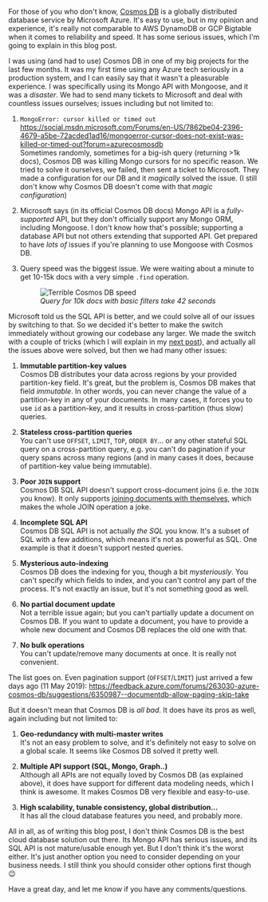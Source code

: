 
<div>

For those of you who don't know, [Cosmos DB](https://docs.microsoft.com/en-us/azure/cosmos-db/introduction) is a globally distributed database service by Microsoft Azure. It's easy to use, but in my opinion and experience, it's really not comparable to AWS DynamoDB or GCP Bigtable when it comes to reliability and speed. It has some serious issues, which I'm going to explain in this blog post.

I was using (and had to use) Cosmos DB in one of my big projects for the last few months. It was my first time using any Azure tech seriously in a production system, and I can easily say that it wasn't a pleasurable experience. I was specifically using its Mongo API with Mongoose, and it was a _disaster_. We had to send many tickets to Microsoft and deal with countless issues ourselves; issues including but not limited to:

1. `MongoError: cursor killed or timed out`  
  https://social.msdn.microsoft.com/Forums/en-US/7862be04-2396-4679-a5be-72acded1ad16/mongoerror-cursor-does-not-exist-was-killed-or-timed-out?forum=azurecosmosdb  
 Sometimes randomly, sometimes for a big-ish query (returning >1k docs), Cosmos DB was killing Mongo cursors for no specific reason. We tried to solve it ourselves, we failed, then sent a ticket to Microsoft. They made a configuration for our DB and it _magically_ solved the issue. (I still don't know why Cosmos DB doesn't come with that _magic configuration_)

2. Microsoft says (in its official Cosmos DB docs) Mongo API is a _fully-supported_ API, but they don't officially support any Mongo ORM, including Mongoose. I don't know how that's possible; supporting a database API but not others extending that supported API. Get prepared to have _lots of_ issues if you're planning to use Mongoose with Cosmos DB.

3. Query speed was the biggest issue. We were waiting about a minute to get 10-15k docs with a very simple `.find` operation.
   <figure>
     <img src={sqlReport} title="Terrible Cosmos DB speed" />
     <figcaption>
       <em>Query for 10k docs with basic filters take 42 seconds</em>
     </figcaption>
   </figure>

Microsoft told us the SQL API is better, and we could solve all of our issues by switching to that. So we decided it's better to make the switch immediately without growing our codebase any larger. We made the switch with a couple of tricks (which I will explain in my <a href="../2019-05-15/mongooselike-orm-for-azure-cosmos-db-sql-api" title="Mongoose-like ORM for Azure Cosmos DB SQL API">next post</a>), and actually all the issues above were solved, but then we had many other issues:

1. **Immutable partition-key values**  
   Cosmos DB distributes your data across regions by your provided partition-key field. It's great, but the problem is, Cosmos DB makes that field _immutable_. In other words, you can never change the value of a partition-key in any of your documents. In many cases, it forces you to use `id` as a partition-key, and it results in cross-partition (thus slow) queries.

2. **Stateless cross-partition queries**  
   You can't use `OFFSET`, `LIMIT`, `TOP`, `ORDER BY`... or any other stateful SQL query on a cross-partition query, e.g. you can't do pagination if your query spans across many regions (and in many cases it does, because of partition-key value being immutable).

3. **Poor `JOIN` support**  
   Cosmos DB SQL API doesn't support cross-document joins (i.e. the `JOIN` you know). It only supports [joining documents with themselves](https://docs.microsoft.com/en-us/azure/cosmos-db/how-to-sql-query#Joins), which makes the whole JOIN operation a joke.

4. **Incomplete SQL API**  
  Cosmos DB SQL API is not actually _the SQL_ you know. It's a subset of SQL with a few additions, which means it's not as powerful as SQL. One example is that it doesn't support nested queries.

5. **Mysterious auto-indexing**  
  Cosmos DB does the indexing for you, though a bit _mysteriously_. You can't specify which fields to index, and you can't control any part of the process. It's not exactly an issue, but it's not something good as well.

6. **No partial document update**  
  Not a terrible issue again; but you can't partially update a document on Cosmos DB. If you want to update a document, you have to provide a whole new document and Cosmos DB replaces the old one with that.

7. **No bulk operations**  
  You can't update/remove many documents at once. It is really not convenient.

The list goes on. Even pagination support (`OFFSET`/`LIMIT`) just arrived a few days ago (11 May 2019): https://feedback.azure.com/forums/263030-azure-cosmos-db/suggestions/6350987--documentdb-allow-paging-skip-take

But it doesn't mean that Cosmos DB is _all bad_. It does have its pros as well, again including but not limited to:

1. **Geo-redundancy with multi-master writes**  
  It's not an easy problem to solve, and it's definitely not easy to solve on a global scale. It seems like Cosmos DB solved it pretty well.

2. **Multiple API support (SQL, Mongo, Graph..)**  
  Although all APIs are not equally loved by Cosmos DB (as explained above), it does have support for different data modeling needs, which I think is awesome. It makes Cosmos DB very flexible and easy-to-use.

3. **High scalability, tunable consistency, global distribution...**  
  It has all the cloud database features you need, and probably more.

All in all, as of writing this blog post, I don't think Cosmos DB is the best cloud database solution out there. Its Mongo API has serious issues, and its SQL API is not mature/usable enough yet. But I don't think it's the worst either. It's just another option you need to consider depending on your business needs. I still think you should consider other options first though 😉

Have a great day, and let me know if you have any comments/questions.

</div>
